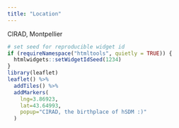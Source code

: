 ```yaml
---
title: "Location"
---
```


CIRAD, Montpellier

```r
# set seed for reproducible widget id
if (requireNamespace("htmltools", quietly = TRUE)) {
  htmlwidgets::setWidgetIdSeed(1234)
}
library(leaflet)
leaflet() %>%
  addTiles() %>%
  addMarkers(
    lng=3.86923,
    lat=43.64993,
    popup="CIRAD, the birthplace of hSDM :)"
  )
```
